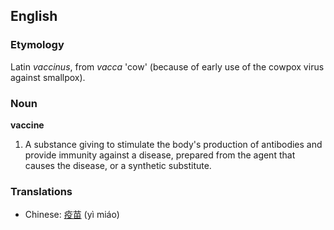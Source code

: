 ==English==
===Etymology===
Latin ''vaccinus'', from ''vacca'' 'cow' (because of early use of the cowpox virus against smallpox).

===Noun===
'''vaccine'''
#A substance giving to stimulate the body's production of antibodies and provide immunity against a disease, prepared from the agent that causes the disease, or a synthetic substitute.

===Translations===
*Chinese: [[疫苗]] (yì miáo)